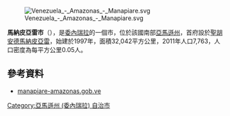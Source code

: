 [[Image:Venezuela_-_Amazonas_-_Manapiare.svg|right]]

'''馬納皮亞雷市'''（{{lang-es|Municipio Manapiare}}），是[[委內瑞拉|委內瑞拉]]的一個市，位於該國南部[[亞馬遜州_(委內瑞拉)|亞馬遜州]]，首府設於[[聖胡安德馬納皮亞雷|聖胡安德馬納皮亞雷]]，始建於1997年，面積32,042平方公里，2011年人口7,763，人口密度為每平方公里0.05人。

==參考資料==
*[http://manapiare-amazonas.gob.ve/portal-alcaldias/ manapiare-amazonas.gob.ve] {{Wayback|url=http://manapiare-amazonas.gob.ve/portal-alcaldias/ |date=20080307052205 }} {{es icon}}

{{Venezuela-geo-stub}}
{{DEFAULTSORT:Manapiare}}
[[Category:亞馬遜州_(委內瑞拉)_自治市|Category:亞馬遜州 (委內瑞拉) 自治市]]